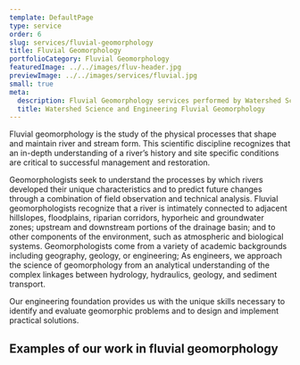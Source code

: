 ```yaml
---
template: DefaultPage
type: service
order: 6
slug: services/fluvial-geomorphology
title: Fluvial Geomorphology
portfolioCategory: Fluvial Geomorphology
featuredImage: ../../images/fluv-header.jpg
previewImage: ../../images/services/fluvial.jpg
small: true
meta:
  description: Fluvial Geomorphology services performed by Watershed Science and Engineering
  title: Watershed Science and Engineering Fluvial Geomorphology
---
```


Fluvial geomorphology is the study of the physical processes that shape and maintain river and stream form. This scientific discipline recognizes that an in-depth understanding of a river’s history and site specific conditions are critical to successful management and restoration.

Geomorphologists seek to understand the processes by which rivers developed their unique characteristics and to predict future changes through a combination of field observation and technical analysis. Fluvial geomorphologists recognize that a river is intimately connected to adjacent hillslopes, floodplains, riparian corridors, hyporheic and groundwater zones; upstream and downstream portions of the drainage basin; and to other components of the environment, such as atmospheric and biological systems. Geomorphologists come from a variety of academic backgrounds including geography, geology, or engineering; As engineers, we approach the science of geomorphology from an analytical understanding of the complex linkages between hydrology, hydraulics, geology, and sediment transport.

Our engineering foundation provides us with the unique skills necessary to identify and evaluate geomorphic problems and to design and implement practical solutions.

## Examples of our work in fluvial geomorphology
